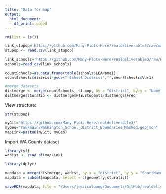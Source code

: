 ```yaml
---
title: "Data for map"
output:
  html_document:
    df_print: paged
---
```


```r
rm(list = ls())

link_stupop='https://github.com/Many-Plots-Here/realdeliverable3/raw/main/stupop%20by%20county%202.csv'
stupop <- read.csv(link_stupop)

link_schools='https://github.com/Many-Plots-Here/realdeliverable3/raw/main/Washington_State_Public_Schools.csv'
schools=read.csv(link_schools)
```


```r
countSchools=as.data.frame(table(schools$LEAName))
countSchools$district=gsub(" School District","",countSchools$Var1)

#merge datasets
distmerge <- merge(countSchools, stupop, by = "district", by.y = "Name", all = TRUE)
distmerge$sturatio <- distmerge$FTE.Students/distmerge$Freq

```

View structure:
```r
str(stupop)
```
```r
myGit="https://github.com/Many-Plots-Here/realdeliverable3/"
myGeo="raw/main/Washington_School_District_Boundaries_Masked.geojson"
mapLink=paste0(myGit, myGeo)
```

Import WA County dataset
```r
library(sf)
wadist <- read_sf(mapLink)
```

```r
library(dplyr)

mapdata = merge(distmerge, wadist, by.x = "district", by.y = "ShortName", all = TRUE)
mapdata = subset(mapdata, select = c(geometry,sturatio))

saveRDS(mapdata, file = "/Users/jessicaluong/Documents/GitHub/realdeliverable3/mapdata.rds")
```





